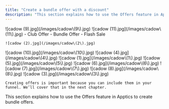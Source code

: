 ```yaml
---
title: "Create a bundle offer with a discount"
description: "This section explains how to use the Offers feature in Apptics to create bundle offers."
---
```


<Steps>
  <Step title="Select your desired store under Stores.">
    ![cadow (9).jpg](/images/cadow\(9\).jpg)
  </Step>
  <Step title="Under the Offers tab in the menu, click on Create Offer.">
    ![cadow (11).jpg](/images/cadow\(11\).jpg)
  </Step>
  <Step title="Select the Type of your offer. There are three types of offers:">
    - Club Offer
    - Bundle Offer
    - Flash Sale

    ![cadow (2).jpg](/images/cadow\(2\).jpg)
  </Step>
  <Step title="Select Bundle Offer from the drop-down, enter a title (e.g., *Fitness Bundle*), and optionally set an expiry date to limit the offer's availability.">
    ![cadow (10).jpg](/images/cadow\(10\).jpg)
  </Step>
  <Step title="Click on Add Product, choose the product for your offer, select the variant, set the price and quantity, then click Add Product.">
    ![cadow (4).jpg](/images/cadow\(4\).jpg)
  </Step>
  <Step title="Repeat this step until you create all the products you would like to have in your offer. Once finished click on Create offer.">
    ![cadow (1).jpg](/images/cadow\(1\).jpg)
  </Step>
  <Step title="A green notification will appear confirming your offer has successfully been created.">
    ![cadow (5).jpg](/images/cadow\(5\).jpg)
  </Step>
  <Step title="Click on Discounts in the menu to create a discount you would like to apply to your bundle offer. If you need more detailed instructions, please refer to the Creating a Discount section.">
    
  </Step>
  <Step title="Click on your offer and click on Promotions tab. Then click on Add Discount.">
    ![cadow (6).jpg](/images/cadow\(6\).jpg)
  </Step>
  <Step title="Chose the promotion you would like to apply to your bundle offer and click on Add.">
    ![cadow (7).jpg](/images/cadow\(7\).jpg)
  </Step>
  <Step title="Click on Add Selected.">
    ![cadow (8).jpg](/images/cadow\(8\).jpg)
  </Step>
  <Step title="A green notification will appear confirming that your discount was successfully added.">
    ![cadow (3).jpg](/images/cadow\(3\).jpg)

    Creating offers is important because you can include them in your funnel. We’ll cover that in the next chapter.
  </Step>
</Steps>

This section explains how to use the Offers feature in Apptics to create bundle offers.